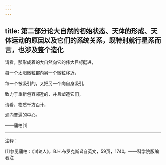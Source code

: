 ```yaml
---
---
---
```

title: 第二部分论大自然的初始状态、天体的形成、天体运动的原因以及它们的系统关系，既特别就行星系而言，也涉及整个造化
---




请看，那形成着的大自然向它的伟大目标挺进，

每一个太阳微粒都向另一个微粒移近，

每一个被吸引的，又把另一个向自身吸引，

致力于重新包容邻近的，并且塑造它们，

请看，物质千方百计，

涌向普遍的中心。

——蒲柏[1]



***



注释：

[1]参见蒲柏：《试论人》，B.H.布罗克斯译自英文，59页，1740。——科学院版编者注